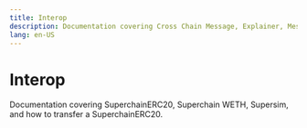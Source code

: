 ```yaml
---
title: Interop
description: Documentation covering Cross Chain Message, Explainer, Message Passing, Op Supervisor, Superchain Erc20, Superchain Weth, Supersim, Transfer Superchainerc20 in the Interop section of the OP Stack ecosystem.
lang: en-US
---
```



# Interop

Documentation covering SuperchainERC20, Superchain WETH, Supersim, and how to transfer a SuperchainERC20.

<Cards>
  <Card title="SuperchainERC20" href="/stack/interop/assets/superchain-erc20" />

  <Card title="SuperchainWETH (Interoperable ETH)" href="/stack/interop/assets/superchain-weth" />

  <Card title="How to transfer a SuperchainERC20" href="/stack/interop/assets/transfer-superchainERC20" />

  <Card title="How to deploy assets using SuperchainERC20" href="/stack/interop/assets/deploy-superchain-erc20" />
</Cards>
